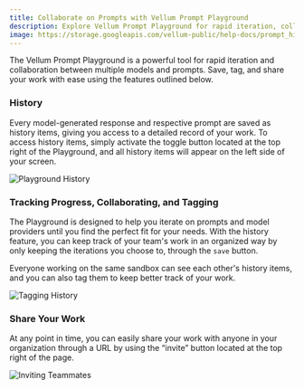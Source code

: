 ```yaml
---
title: Collaborate on Prompts with Vellum Prompt Playground
description: Explore Vellum Prompt Playground for rapid iteration, collaboration, and sharing of model-generated prompts. Save, tag, and track progress easily.
image: https://storage.googleapis.com/vellum-public/help-docs/prompt_history.png
---
```


The Vellum Prompt Playground is a powerful tool for rapid iteration and
collaboration between multiple models and prompts. Save, tag,
and share your work with ease using the features outlined below.

### History

Every model-generated response and respective prompt are saved
as history items, giving you access to a detailed record of your
work. To access history items, simply activate the toggle button
located at the top right of the Playground, and all history items
will appear on the left side of your screen.

![Playground History](https://storage.googleapis.com/vellum-public/help-docs/prompt_history.png)

### Tracking Progress, Collaborating, and Tagging

The Playground is designed to help you iterate on prompts and model
providers until you find the perfect fit for your needs. With the
history feature, you can keep track of your team's work in an organized
way by only keeping the iterations you choose to, through the `save` button.

Everyone working on the same sandbox can see each other's history items,
and you can also tag them to keep better track of your work.

![Tagging History](https://storage.googleapis.com/vellum-public/help-docs/tagging_history.png)

### Share Your Work

At any point in time, you can easily share your work with anyone in
your organization through a URL by using the “invite” button located
at the top right of the page.

![Inviting Teammates](https://storage.googleapis.com/vellum-public/help-docs/inviting_teammates.png)

